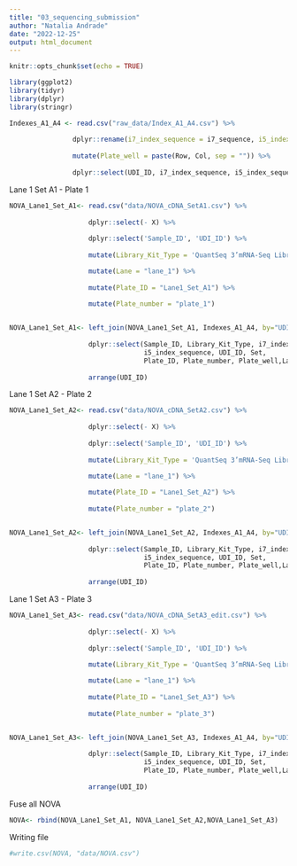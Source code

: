 ```yaml
---
title: "03_sequencing_submission"
author: "Natalia Andrade"
date: "2022-12-25"
output: html_document
---
```


```r
knitr::opts_chunk$set(echo = TRUE)
```

```r
library(ggplot2)
library(tidyr)
library(dplyr)
library(stringr)
```

```r
Indexes_A1_A4 <- read.csv("raw_data/Index_A1_A4.csv") %>% 
  
                dplyr::rename(i7_index_sequence = i7_sequence, i5_index_sequence = i5_sequence ) %>% 
  
                mutate(Plate_well = paste(Row, Col, sep = "")) %>% 
  
                dplyr::select(UDI_ID, i7_index_sequence, i5_index_sequence, Set, Plate_well)
```


Lane 1 Set A1 - Plate 1
```r
NOVA_Lane1_Set_A1<- read.csv("data/NOVA_cDNA_SetA1.csv") %>% 
  
                    dplyr::select(- X) %>% 
  
                    dplyr::select('Sample_ID', 'UDI_ID') %>% 
  
                    mutate(Library_Kit_Type = 'QuantSeq 3’mRNA-Seq Library Prep Kit FWD with UDI 12 nt') %>% 

                    mutate(Lane = "lane_1") %>% 
                      
                    mutate(Plate_ID = "Lane1_Set_A1") %>% 
                      
                    mutate(Plate_number = "plate_1")


NOVA_Lane1_Set_A1<- left_join(NOVA_Lane1_Set_A1, Indexes_A1_A4, by="UDI_ID") %>% 
  
                    dplyr::select(Sample_ID, Library_Kit_Type, i7_index_sequence,
                                  i5_index_sequence, UDI_ID, Set,
                                  Plate_ID, Plate_number, Plate_well,Lane)  %>% 
          
                    arrange(UDI_ID)


```

Lane 1 Set A2 - Plate 2
```r
NOVA_Lane1_Set_A2<- read.csv("data/NOVA_cDNA_SetA2.csv") %>% 
  
                    dplyr::select(- X) %>% 
  
                    dplyr::select('Sample_ID', 'UDI_ID') %>% 
  
                    mutate(Library_Kit_Type = 'QuantSeq 3’mRNA-Seq Library Prep Kit FWD with UDI 12 nt') %>% 

                    mutate(Lane = "lane_1") %>% 
                      
                    mutate(Plate_ID = "Lane1_Set_A2") %>% 
                      
                    mutate(Plate_number = "plate_2")


NOVA_Lane1_Set_A2<- left_join(NOVA_Lane1_Set_A2, Indexes_A1_A4, by="UDI_ID") %>% 
  
                    dplyr::select(Sample_ID, Library_Kit_Type, i7_index_sequence,
                                  i5_index_sequence, UDI_ID, Set,
                                  Plate_ID, Plate_number, Plate_well,Lane)  %>% 
          
                    arrange(UDI_ID)


```
Lane 1 Set A3 - Plate 3
```r
NOVA_Lane1_Set_A3<- read.csv("data/NOVA_cDNA_SetA3_edit.csv") %>% 
  
                    dplyr::select(- X) %>% 
  
                    dplyr::select('Sample_ID', 'UDI_ID') %>% 
  
                    mutate(Library_Kit_Type = 'QuantSeq 3’mRNA-Seq Library Prep Kit FWD with UDI 12 nt') %>% 

                    mutate(Lane = "lane_1") %>% 
                      
                    mutate(Plate_ID = "Lane1_Set_A3") %>% 
                      
                    mutate(Plate_number = "plate_3")


NOVA_Lane1_Set_A3<- left_join(NOVA_Lane1_Set_A3, Indexes_A1_A4, by="UDI_ID") %>% 
  
                    dplyr::select(Sample_ID, Library_Kit_Type, i7_index_sequence,
                                  i5_index_sequence, UDI_ID, Set,
                                  Plate_ID, Plate_number, Plate_well,Lane)  %>% 
          
                    arrange(UDI_ID)


```

Fuse all NOVA
```r
NOVA<- rbind(NOVA_Lane1_Set_A1, NOVA_Lane1_Set_A2,NOVA_Lane1_Set_A3)
```

Writing file

```r
#write.csv(NOVA, "data/NOVA.csv")
```

